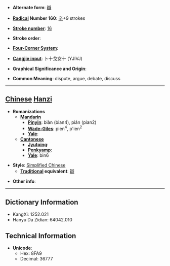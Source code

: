 * '''Alternate form''': [[辯]]

* '''[[Wiktionary:Chinese radical index| Radical]] Number 160''': [[Wiktionary:Chinese radical index 辛|辛]]+9 strokes

* '''[[Wiktionary:Chinese total strokes index|Stroke number]]''': [[Wiktionary:Chinese total strokes index 16|16]]

* '''Stroke order''': 

* '''[[Wiktionary:Chinese four corner index|Four-Corner System]]''': 

* '''[[Wiktionary:Chinese Cangjie index|Cangjie input]]''': 卜十戈女十 (YJIVJ)

* '''Graphical Significance and Origin''': 

* '''Common Meaning''': dispute, argue, debate, discuss

----

== [[Chinese]] [[Hanzi]] ==

* '''Romanizations'''
** '''[[Mandarin]]'''
*** '''[[Pinyin]]''': biàn (bian4), pián (pian2)
*** '''[[Wade-Giles]]''': pien<sup>4</sup>, p'ien<sup>2</sup>
*** '''[[Yale]]''': 
** '''[[Cantonese]]'''
*** '''[[Jyutping]]''':
*** '''[[Penkyamp]]''': 
*** '''[[Yale]]''': bin6

* '''Style''': [[Simplified Chinese]] 
** '''[[Traditional Chinese|Traditional]] equivalent''': [[辯]]

* '''Other info''': 

----

== Dictionary Information ==

* KangXi: 1252.021
* Hanyu Da Zidian: 64042.010

== Technical Information ==

* '''Unicode''':
** Hex: 8FA9
** Decimal: 36777